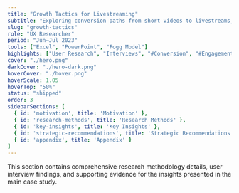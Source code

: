 ```yaml
---
title: "Growth Tactics for Livestreaming"
subtitle: "Exploring conversion paths from short videos to livestreams, and how to reduce barriers for creators in Japan."
slug: "growth-tactics"
role: "UX Researcher"
period: "Jun–Jul 2023"
tools: ["Excel", "PowerPoint", "Fogg Model"]
highlights: ["User Research", "Interviews", "#Conversion", "#Engagement"]
cover: "./hero.png"
darkCover: "./hero-dark.png"
hoverCover: "./hover.png"
hoverScale: 1.05
hoverTop: "50%"
status: "shipped"
order: 3
sidebarSections: [
  { id: 'motivation', title: 'Motivation' },
  { id: 'research-methods', title: 'Research Methods' },
  { id: 'key-insights', title: 'Key Insights' },
  { id: 'strategic-recommendations', title: 'Strategic Recommendations' },
  { id: 'appendix', title: 'Appendix' }
]
---
```



<Section heading="Motivation">
<div class="slide-image-large">
<RichImage src="/projects/growth-tactics/slide-1.png" alt="Growth Tactics Project Overview" />
</div>
</Section>

<Section heading="Research Methods">
<div class="slide-image-large">
<RichImage src="/projects/growth-tactics/slide-2.png" alt="Research Methodology" />
</div>
</Section>

<Section heading="Key Insights">
<div class="slide-image-large">
<RichImage src="/projects/growth-tactics/slide-3.png" alt="Key Research Findings" />
</div>
</Section>

<Section heading="Strategic Recommendations">
<div class="slide-image-large">
<RichImage src="/projects/growth-tactics/slide-4.png" alt="Strategic Recommendations" />
</div>
</Section>

<Section heading="Appendix">

<div class="appendix-explanation">
This section contains comprehensive research methodology details, user interview findings, and supporting evidence for the insights presented in the main case study.
</div>
</Section>

